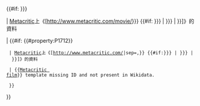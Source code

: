 {{#if: {{{1|{{{id<includeonly>|</includeonly>}}}}}}

| [[Metacritic]]上《[http://www.metacritic.com/movie/{{Trim|{{{1|{{{id}}}}}}}} {{#if: {{{2|{{{title<includeonly>|</includeonly>}}}}}} | {{{2|{{{title}}}}}} | {{PAGENAMEBASE}} }}]》的資料{{en icon}}

| {{#if: {{#property:P1712}}

  | [[Metacritic]]上《[http://www.metacritic.com/{{First word|{{#property:P1712}}|sep=,}} {{#if:{{{2|{{{title|}}}}}} | {{{2|{{{title}}}}}} | {{PAGENAMEBASE}} }}]》的資料{{en icon}}{{EditAtWikidata|pid=P1712}}

  | <span class="error">&#123;&#123;[[Template:Metacritic film|Metacritic film]]&#125;&#125; template missing ID and not present in Wikidata.</span>

  }}

}}<noinclude>
{{Documentation}}
[[Category:电影外部链接模板‎|{{PAGENAME}}]]
</noinclude>